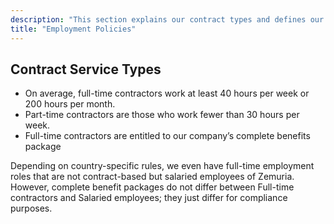 ```yaml
---
description: "This section explains our contract types and defines our basic policies."
title: "Employment Policies"
---
```


## Contract Service Types 

- On average, full-time contractors work at least 40 hours per week or 200 hours per month. 
- Part-time contractors are those who work fewer than 30 hours per week.
- Full-time contractors are entitled to our company’s complete benefits package

Depending on country-specific rules, we even have full-time employment roles that are not contract-based but salaried employees of Zemuria. However, complete benefit packages do not differ between Full-time contractors and Salaried employees; they just differ for compliance purposes.